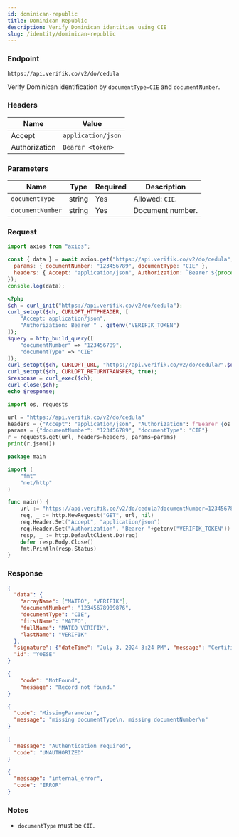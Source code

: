 ```yaml
---
id: dominican-republic
title: Dominican Republic
description: Verify Dominican identities using CIE
slug: /identity/dominican-republic
---
```



### Endpoint

```
https://api.verifik.co/v2/do/cedula
```

Verify Dominican identification by `documentType=CIE` and `documentNumber`.

### Headers

| Name | Value |
| --- | --- |
| Accept | `application/json` |
| Authorization | `Bearer <token>` |

### Parameters

| Name | Type | Required | Description |
| --- | --- | --- | --- |
| `documentType` | string | Yes | Allowed: `CIE`. |
| `documentNumber` | string | Yes | Document number. |

### Request

<Tabs>
  <TabItem value="node" label="Node.js">

```javascript
import axios from "axios";

const { data } = await axios.get("https://api.verifik.co/v2/do/cedula", {
  params: { documentNumber: "123456789", documentType: "CIE" },
  headers: { Accept: "application/json", Authorization: `Bearer ${process.env.VERIFIK_TOKEN}` },
});
console.log(data);
```

  </TabItem>
  <TabItem value="php" label="PHP">

```php
<?php
$ch = curl_init("https://api.verifik.co/v2/do/cedula");
curl_setopt($ch, CURLOPT_HTTPHEADER, [
    "Accept: application/json",
    "Authorization: Bearer " . getenv("VERIFIK_TOKEN")
]);
$query = http_build_query([
    "documentNumber" => "123456789",
    "documentType" => "CIE"
]);
curl_setopt($ch, CURLOPT_URL, "https://api.verifik.co/v2/do/cedula?".$query);
curl_setopt($ch, CURLOPT_RETURNTRANSFER, true);
$response = curl_exec($ch);
curl_close($ch);
echo $response;
```

  </TabItem>
  <TabItem value="python" label="Python">

```python
import os, requests

url = "https://api.verifik.co/v2/do/cedula"
headers = {"Accept": "application/json", "Authorization": f"Bearer {os.getenv('VERIFIK_TOKEN')}"}
params = {"documentNumber": "123456789", "documentType": "CIE"}
r = requests.get(url, headers=headers, params=params)
print(r.json())
```

  </TabItem>
  <TabItem value="go" label="Go">

```go
package main

import (
    "fmt"
    "net/http"
)

func main() {
    url := "https://api.verifik.co/v2/do/cedula?documentNumber=123456789&documentType=CIE"
    req, _ := http.NewRequest("GET", url, nil)
    req.Header.Set("Accept", "application/json")
    req.Header.Set("Authorization", "Bearer "+getenv("VERIFIK_TOKEN"))
    resp, _ := http.DefaultClient.Do(req)
    defer resp.Body.Close()
    fmt.Println(resp.Status)
}
```

  </TabItem>
</Tabs>

### Response

<Tabs>
  <TabItem value="200" label="200">

```json
{
  "data": {
    "arrayName": ["MATEO", "VERIFIK"],
    "documentNumber": "12345678909876",
    "documentType": "CIE",
    "firstName": "MATEO",
    "fullName": "MATEO VERIFIK",
    "lastName": "VERIFIK"
  },
  "signature": {"dateTime": "July 3, 2024 3:24 PM", "message": "Certified by Verifik.co"},
  "id": "YOESE"
}
```

  </TabItem>
  <TabItem value="404" label="404">

```json
{
    "code": "NotFound",
    "message": "Record not found."
}
```

  </TabItem>
  <TabItem value="409" label="409">

```json
{
  "code": "MissingParameter",
  "message": "missing documentType\n. missing documentNumber\n"
}
```

  </TabItem>
  <TabItem value="401" label="401">

```json
{
  "message": "Authentication required",
  "code": "UNAUTHORIZED"
}
```

  </TabItem>
  <TabItem value="500" label="500">

```json
{
  "message": "internal_error",
  "code": "ERROR"
}
```

  </TabItem>
</Tabs>

### Notes

- `documentType` must be `CIE`.

